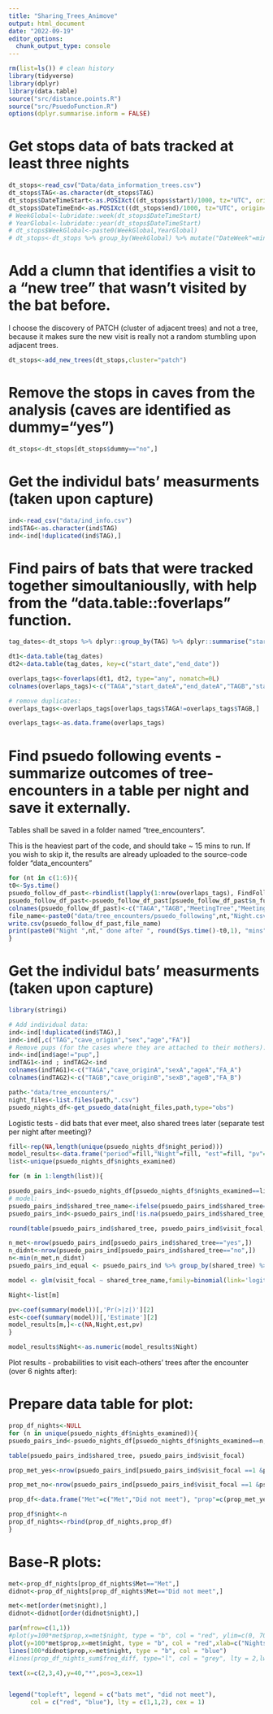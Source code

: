 ---
title: "Sharing_Trees_Animove"
output: html_document
date: "2022-09-19"
editor_options: 
  chunk_output_type: console
---

```{r cars}
rm(list=ls()) # clean history 
library(tidyverse)
library(dplyr)
library(data.table)
source("src/distance.points.R")
source("src/PsuedoFunction.R")
options(dplyr.summarise.inform = FALSE)
```

# Get stops data of bats tracked at least three nights
```{r pressure, echo=FALSE}
dt_stops<-read_csv("Data/data_information_trees.csv")
dt_stops$TAG<-as.character(dt_stops$TAG)
dt_stops$DateTimeStart<-as.POSIXct((dt_stops$start)/1000, tz="UTC", origin="1970-01-01")
dt_stops$DateTimeEnd<-as.POSIXct((dt_stops$end)/1000, tz="UTC", origin="1970-01-01")
# WeekGlobal<-lubridate::week(dt_stops$DateTimeStart)
# YearGlobal<-lubridate::year(dt_stops$DateTimeStart)
# dt_stops$WeekGlobal<-paste0(WeekGlobal,YearGlobal)
# dt_stops<-dt_stops %>% group_by(WeekGlobal) %>% mutate("DateWeek"=min(date_global))
```

# Add a clumn that identifies a visit to a "new tree" that wasn't visited by the bat before.
I choose the discovery of PATCH (cluster of adjacent trees) and not a tree, because it makes sure the new visit is really not a random stumbling upon adjacent trees.

```{r}
dt_stops<-add_new_trees(dt_stops,cluster="patch")
```

# Remove the stops in caves from the analysis (caves are identified as dummy="yes") 
```{r}
dt_stops<-dt_stops[dt_stops$dummy=="no",]

```

# Get the individul bats' measurments (taken upon capture)
```{r}
ind<-read_csv("data/ind_info.csv")
ind$TAG<-as.character(ind$TAG)
ind<-ind[!duplicated(ind$TAG),]
```


# Find pairs of bats that were tracked together simoultaniouslly, with help from the "data.table::foverlaps" function. 
```{r}
tag_dates<-dt_stops %>% dplyr::group_by(TAG) %>% dplyr::summarise("start_date"=min(date_global), "end_date"=max(date_global))

dt1<-data.table(tag_dates)
dt2<-data.table(tag_dates, key=c("start_date","end_date"))

overlaps_tags<-foverlaps(dt1, dt2, type="any", nomatch=0L)
colnames(overlaps_tags)<-c("TAGA","start_dateA","end_dateA","TAGB","start_dateB","end_staeB")

# remove duplicates:
overlaps_tags<-overlaps_tags[overlaps_tags$TAGA!=overlaps_tags$TAGB,]

overlaps_tags<-as.data.frame(overlaps_tags)
```

# Find psuedo following events - summarize outcomes of tree-encounters in a table per night and save it externally. 
Tables shall be saved in a folder named "tree_encounters".

This is the heaviest part of the code, and should take ~ 15 mins to run. If you wish to skip it, the results are already uploaded to the source-code folder "data\tree_encounters"
```{r}

for (nt in c(1:6)){
t0<-Sys.time()
psuedo_follow_df_past<-rbindlist(lapply(1:nrow(overlaps_tags), FindFollowPast, overlaps_tags, dt_stops,n_nights=nt,tree_type="pred"))
psuedo_follow_df_past<-psuedo_follow_df_past[psuedo_follow_df_past$n_future_trees_A>0,]
colnames(psuedo_follow_df_past)<-c("TAGA","TAGB","MeetingTree","MeetingDate","prop_A_vis_B","prop_A_first","n_shared_trees","n_shared_new_trees","A_future_trees","min_nights","A_future_species")
file_name<-paste0("data/tree_encounters/psuedo_following",nt,"Night.csv")
write.csv(psuedo_follow_df_past,file_name)
print(paste0("Night ",nt," done after ", round(Sys.time()-t0,1), "mins"))
}

```


# Get the individul bats' measurments (taken upon capture)
```{r}
library(stringi)   

# Add individual data:
ind<-ind[!duplicated(ind$TAG),]
ind<-ind[,c("TAG","cave_origin","sex","age","FA")]
# Remove pups (for the cases where they are attached to their mothers):
ind<-ind[ind$age!="pup",]
indTAG1<-ind ; indTAG2<-ind
colnames(indTAG1)<-c("TAGA","cave_originA","sexA","ageA","FA_A")
colnames(indTAG2)<-c("TAGB","cave_originB","sexB","ageB","FA_B")
```


```{r}

path<-"data/tree_encounters/"
night_files<-list.files(path,".csv")
psuedo_nights_df<-get_psuedo_data(night_files,path,type="obs")

```


Logistic tests - did bats that ever meet, also shared trees later (separate test per night after meeting)?
```{r}

fill<-rep(NA,length(unique(psuedo_nights_df$night_period)))
model_results<-data.frame("period"=fill,"Night"=fill, "est"=fill, "pv"=fill)
list<-unique(psuedo_nights_df$nights_examined)

for (m in 1:length(list)){

psuedo_pairs_ind<-psuedo_nights_df[psuedo_nights_df$nights_examined==list[m],]
# model:
psuedo_pairs_ind$shared_tree_name<-ifelse(psuedo_pairs_ind$shared_tree=="yes","Met","Did not meet")
psuedo_pairs_ind<-psuedo_pairs_ind[!is.na(psuedo_pairs_ind$shared_tree_name),]

round(table(psuedo_pairs_ind$shared_tree, psuedo_pairs_ind$visit_focal, useNA = "always")/nrow(psuedo_pairs_ind),digits=2)

n_met<-nrow(psuedo_pairs_ind[psuedo_pairs_ind$shared_tree=="yes",])
n_didnt<-nrow(psuedo_pairs_ind[psuedo_pairs_ind$shared_tree=="no",])
n<-min(n_met,n_didnt)
psuedo_pairs_ind_equal <- psuedo_pairs_ind %>% group_by(shared_tree) %>% slice_sample(n=n)

model <- glm(visit_focal ~ shared_tree_name,family=binomial(link='logit'),data=psuedo_pairs_ind_equal)

Night<-list[m]

pv<-coef(summary(model))[,'Pr(>|z|)'][2]
est<-coef(summary(model))[,'Estimate'][2]
model_results[m,]<-c(NA,Night,est,pv)
}

model_results$Night<-as.numeric(model_results$Night)
```

Plot results - probabilities to visit each-others' trees after the encounter (over 6 nights after):

# Prepare data table for plot:
```{r}
prop_df_nights<-NULL
for (n in unique(psuedo_nights_df$nights_examined)){
psuedo_pairs_ind<-psuedo_nights_df[psuedo_nights_df$nights_examined==n,]

table(psuedo_pairs_ind$shared_tree, psuedo_pairs_ind$visit_focal)

prop_met_yes<-nrow(psuedo_pairs_ind[psuedo_pairs_ind$visit_focal ==1 &psuedo_pairs_ind$shared_tree=="yes",])/nrow(psuedo_pairs_ind[psuedo_pairs_ind$shared_tree=="yes",])

prop_met_no<-nrow(psuedo_pairs_ind[psuedo_pairs_ind$visit_focal ==1 &psuedo_pairs_ind$shared_tree=="no",])/nrow(psuedo_pairs_ind[psuedo_pairs_ind$shared_tree=="no",])

prop_df<-data.frame("Met"=c("Met","Did not meet"), "prop"=c(prop_met_yes,prop_met_no))

prop_df$night<-n
prop_df_nights<-rbind(prop_df_nights,prop_df)
}


```

# Base-R plots:
```{r}
met<-prop_df_nights[prop_df_nights$Met=="Met",]
didnot<-prop_df_nights[prop_df_nights$Met=="Did not meet",]

met<-met[order(met$night),]
didnot<-didnot[order(didnot$night),]

par(mfrow=c(1,1))
#plot(y=100*met$prop,x=met$night, type = "b", col = "red", ylim=c(0, 70),xlab=c("Nights"), ylab=c("prob to visit other bats' trees (%)"))
plot(y=100*met$prop,x=met$night, type = "b", col = "red",xlab=c("Nights"),ylim=c(0, 50),xlim=c(1, 6), ylab=c("Liklihood to visit other bats' trees (%)"))
lines(100*didnot$prop,x=met$night, type = "b", col = "blue")
#lines(prop_df_nights_sum$freq_diff, type="l", col = "grey", lty = 2,lwd = 2)

text(x=c(2,3,4),y=40,"*",pos=3,cex=1)


legend("topleft", legend = c("bats met", "did not meet"),
      col = c("red", "blue"), lty = c(1,1,2), cex = 1)
```

 